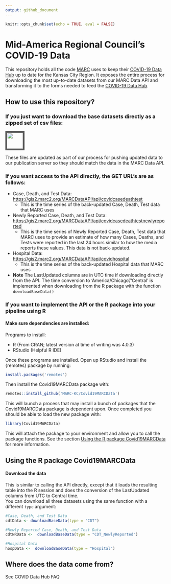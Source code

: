 ```yaml
---
output: github_document
---
```


<!-- README.md is generated from README.Rmd. Please edit that file -->

```r
knitr::opts_chunk$set(echo = TRUE, eval = FALSE)
```




# Mid-America Regional Council's COVID-19 Data

This repository holds all the code [MARC](https://www.marc.org/) uses to keep their [COVID-19 Data Hub](https://marc2.org/covidhub/) up to date for the Kansas City Region. It exposes the entire process for downloading the most up-to-date datasets from our MARC Data API and transforming it to the forms needed to feed the [COVID-19 Data Hub](https://marc2.org/covidhub/).

## How to use this repository?

### If you just want to download the base datasets directly as a zipped set of csv files: 

<img src="man/figures/downloadCSVs.png" height="50px" style='border: 5px solid #555;'> 

These files are updated as part of our process for pushing updated data to our publication server so they should match the data in the MARC Data API.

### If you want access to the API directly, the GET URL's are as follows:

*  Case, Death, and Test Data: </br><https://gis2.marc2.org/MARCDataAPI/api/covidcasedeathtest>  
    *  This is the time series of the back-updated Case, Death, Test data that MARC uses
*  Newly Reported Case, Death, and Test Data: </br><https://gis2.marc2.org/MARCDataAPI/api/covidcasedeathtestnewlyreported>
    *  This is the time series of Newly Reported Case, Death, Test data that MARC uses to provide an estimate of how many Cases, Deaths, and Tests were reported in the last 24 hours similar to how the media reports these values. This data is not back-updated.
*  Hospital Data: </br><https://gis2.marc2.org/MARCDataAPI/api/covidhospital>
    *  This is the time series of the back-updated Hospital data that MARC uses
*  **Note** The LastUpdated columns are in UTC time if downloading directly from the API. The time conversion to 'America/Chicago'/'Central' is implemented when downloading from the R package with the function `downloadBaseData()`


### If you want to implement the API or the R package into your pipeline using R

#### Make sure dependencies are installed:

Programs to install:

* R (From CRAN; latest version at time of writing was 4.0.3)
* RStudio (Helpful R IDE)

Once these programs are installed. Open up RStudio and install the {remotes} package by running:  
```r
install.packages('remotes')
```


Then install the Covid19MARCData package with:
```r
remotes::install_github('MARC-KC/Covid19MARCData')
```
This will launch a process that may install a bunch of packages that the Covid19MARCData package is dependent upon. Once completed you should be able to load the new package with:
```r
library(Covid19MARCData)
```
This will attach the package to your environment and allow you to call the package functions. See the section [Using the R package Covid19MARCData](#using-the-r-package-covid19marcdata) for more information.


## Using the R package Covid19MARCData 

#### Download the data

This is similar to calling the API directly, except that it loads the resulting table into the R session and does the conversion of the LastUpdated columns from UTC to Central time.  
You can download all three datasets using the same function with a different `type` argument:
```r
#Case, Death, and Test Data
cdtData <- downloadBaseData(type = "CDT")

#Newly Reported Case, Death, and Test Data
cdtNRData <-  downloadBaseData(type = "CDT_NewlyReported")

#Hospital Data
hospData <-  downloadBaseData(type = "Hospital")
```


## Where does the data come from?
See COVID Data Hub FAQ
